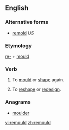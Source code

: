 ==English==

===Alternative forms===
* [[remold]] ''US''

===Etymology===
[[re-]] + [[mould]]

===Verb===
{{en-verb}}

# {{British}} To [[mould]] or [[shape]] again.
# {{British}} To [[reshape]] or [[redesign]].

===Anagrams===
* [[moulder#English|moulder]]

[[vi:remould]]
[[zh:remould]]